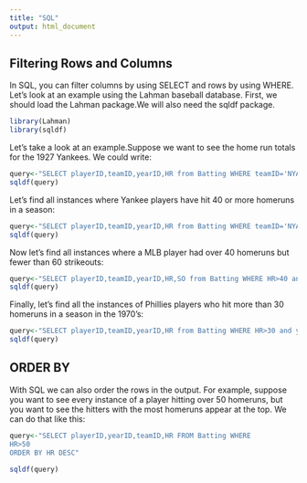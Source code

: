 ---
title: "SQL"
output: html_document
---
## Filtering Rows and Columns

In SQL, you can filter columns by using SELECT and rows by using WHERE. Let's look at an example using the Lahman baseball database. First, we should load the Lahman package.We will also need the sqldf package. 

```{r message=FALSE, warning=FALSE}
library(Lahman)
library(sqldf)
```

Let's take a look at an example.Suppose we want to see the home run totals for the 1927 Yankees. We could write:

```{r}
query<-"SELECT playerID,teamID,yearID,HR from Batting WHERE teamID='NYA' and yearID=1927"
sqldf(query)
```

Let's find all instances where Yankee players have hit 40 or more homeruns in a season:

```{r}
query<-"SELECT playerID,teamID,yearID,HR from Batting WHERE teamID='NYA' and HR>=40"
sqldf(query)
```

Now let's find all instances where a MLB player had over 40 homeruns but fewer than 60 strikeouts:

```{r}
query<-"SELECT playerID,teamID,yearID,HR,SO from Batting WHERE HR>40 and SO<60"
sqldf(query)
```

Finally, let's find all the instances of Phillies players who hit more than 30 homeruns in a season in the 1970's:

```{r}
query<-"SELECT playerID,teamID,yearID,HR from Batting WHERE HR>30 and yearID>=1970 and yearID<=1979 and teamID='PHI'"
sqldf(query)
```

## ORDER BY

With SQL we can also order the rows in the output. For example, suppose you want to see every instance of a player hitting over 50 homeruns, but you want to see the hitters with the most homeruns appear at the top. We can do that like this:

```{r}
query<-"SELECT playerID,yearID,teamID,HR FROM Batting WHERE
HR>50
ORDER BY HR DESC"

sqldf(query)
```


